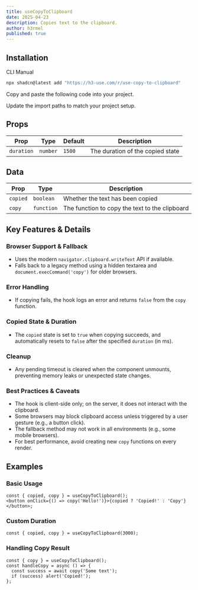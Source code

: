 ```yaml
---
title: useCopyToClipboard
date: 2025-04-23
description: Copies text to the clipboard.
author: h3rmel
published: true
---
```


<HookPreview name="use-copy-to-clipboard-demo" />

## Installation

<Tabs defaultValue="cli">

<TabsList>
  <TabsTrigger value="cli">CLI</TabsTrigger>
  <TabsTrigger value="manual">Manual</TabsTrigger>
</TabsList>
<TabsContent value="cli">

```bash
npx shadcn@latest add "https://h3-use.com/r/use-copy-to-clipboard"
```

</TabsContent>
<TabsContent value="manual">

<Steps>

<Step>Copy and paste the following code into your project.</Step>

<HookSource name="use-copy-to-clipboard" />

<Step>Update the import paths to match your project setup.</Step>

</Steps>

</TabsContent>

</Tabs>

## Props

| Prop       | Type     | Default | Description                      |
| ---------- | -------- | ------- | -------------------------------- |
| `duration` | `number` | `1500`  | The duration of the copied state |

## Data

| Prop     | Type       | Description                                    |
| -------- | ---------- | ---------------------------------------------- |
| `copied` | `boolean`  | Whether the text has been copied               |
| `copy`   | `function` | The function to copy the text to the clipboard |

## Key Features & Details

### Browser Support & Fallback

- Uses the modern `navigator.clipboard.writeText` API if available.
- Falls back to a legacy method using a hidden textarea and `document.execCommand('copy')` for older browsers.

### Error Handling

- If copying fails, the hook logs an error and returns `false` from the `copy` function.

### Copied State & Duration

- The `copied` state is set to `true` when copying succeeds, and automatically resets to `false` after the specified `duration` (in ms).

### Cleanup

- Any pending timeout is cleared when the component unmounts, preventing memory leaks or unexpected state changes.

### Best Practices & Caveats

- The hook is client-side only; on the server, it does not interact with the clipboard.
- Some browsers may block clipboard access unless triggered by a user gesture (e.g., a button click).
- The fallback method may not work in all environments (e.g., some mobile browsers).
- For best performance, avoid creating new `copy` functions on every render.

## Examples

### Basic Usage

```tsx
const { copied, copy } = useCopyToClipboard();
<button onClick={() => copy('Hello!')}>{copied ? 'Copied!' : 'Copy'}</button>;
```

### Custom Duration

```tsx
const { copied, copy } = useCopyToClipboard(3000);
```

### Handling Copy Result

```tsx
const { copy } = useCopyToClipboard();
const handleCopy = async () => {
  const success = await copy('Some text');
  if (success) alert('Copied!');
};
```
